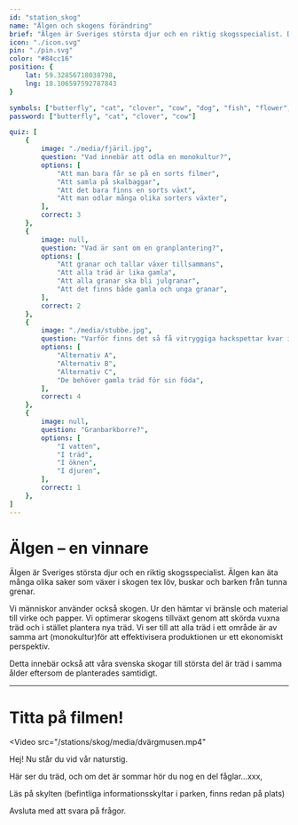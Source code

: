 ```yaml
---
id: "station_skog"
name: "Älgen och skogens förändring"
brief: "Älgen är Sveriges största djur och en riktig skogsspecialist. Den gillar granplantorna som planerats i många av dagens skogbruk. Men det finns många andra djur som har svårt att klara sig när skogen förlorar sin variation av både unga och gamla träd."
icon: "./icon.svg"
pin: "./pin.svg"
color: "#84cc16"
position: {
    lat: 59.32856718038798,
    lng: 18.106597592787843
}

symbols: ["butterfly", "cat", "clover", "cow", "dog", "fish", "flower", "fox", "frog"]
password: ["butterfly", "cat", "clover", "cow"]

quiz: [
    {
        image: "./media/fjäril.jpg",
        question: "Vad innebär att odla en monokultur?",
        options: [
            "Att man bara får se på en sorts filmer",
            "Att samla på skalbaggar",
            "Att det bara finns en sorts växt",
            "Att man odlar många olika sorters växter",
        ],
        correct: 3
    },
    {
        image: null,
        question: "Vad är sant om en granplantering?",
        options: [
            "Att granar och tallar växer tillsammans",
            "Att alla träd är lika gamla",
            "Att alla granar ska bli julgranar",
            "Att det finns både gamla och unga granar",
        ],
        correct: 2
    },
    {
        image: "./media/stubbe.jpg",
        question: "Varför finns det så få vitryggiga hackspettar kvar i Sverige",
        options: [
            "Alternativ A",
            "Alternativ B",
            "Alternativ C",
            "De behöver gamla träd för sin föda",
        ],
        correct: 4
    },
    {
        image: null,
        question: "Granbarkborre?",
        options: [
            "I vatten",
            "I träd",
            "I öknen",
            "I djuren",
        ],
        correct: 1
    },
]
---
```


# Älgen – en vinnare

Älgen är Sveriges största djur och en riktig skogsspecialist. Älgen kan äta många olika saker som växer i skogen tex löv, buskar och barken från tunna grenar.

Vi människor använder också skogen. Ur den hämtar vi bränsle och material till virke och papper. Vi optimerar skogens tillväxt genom att skörda vuxna träd och i stället plantera nya träd. Vi ser till att alla träd i ett område är av samma art (monokultur)för att effektivisera produktionen ur ett ekonomiskt perspektiv.

Detta innebär också att våra svenska skogar till största del är träd i samma ålder eftersom de planterades samtidigt. 


------

# Titta på filmen!

<Video
    src="/stations/skog/media/dvärgmusen.mp4"
></Video>


Hej! Nu står du vid vår naturstig.

Här ser du träd, och om det är sommar hör du nog en del fåglar…xxx,

Läs på skylten (befintliga informationsskyltar i parken, finns redan på plats)

Avsluta med att svara på frågor.
